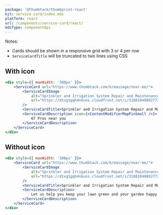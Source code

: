 ```yaml
---
package: '@thumbtack/thumbprint-react'
kit: service-card/index.mdx
platform: react
url: /components/service-card/react/
mdxType: componentApi
---
```


Notes:

-   Cards should be shown in a responsive grid with 3 or 4 per row
-   `ServiceCardTitle` will be truncated to two lines using CSS

## With icon

```jsx
<div style={{ maxWidth: '300px' }}>
    <ServiceCard url="https://www.thumbtack.com/k/massage/near-me/">
        <ServiceCardImage
            alt="Sprinkler and Irrigation System Repair and Maintenance"
            url="https://d1vg1gqh4nkuns.cloudfront.net/i/318810408927723609/small/standard/hero"
        />
        <ServiceCardTitle>Sprinkler and Irrigation System Repair and Maintenance</ServiceCardTitle>
        <ServiceCardDescription icon={<ContentModifierMapPinSmall />}>
            67 Pros near you
        </ServiceCardDescription>
    </ServiceCard>
</div>
```

## Without icon

```jsx
<div style={{ maxWidth: '300px' }}>
    <ServiceCard url="https://www.thumbtack.com/k/massage/near-me/">
        <ServiceCardImage
            alt="Sprinkler and Irrigation System Repair and Maintenance"
            url="https://d1vg1gqh4nkuns.cloudfront.net/i/318810408927723609/small/standard/hero"
        />
        <ServiceCardTitle>Sprinkler and Irrigation System Repair and Maintenance</ServiceCardTitle>
        <ServiceCardDescription>
            Let us help you keep your lawn green and your garden happy and healthy.
        </ServiceCardDescription>
    </ServiceCard>
</div>
```
